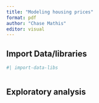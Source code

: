 ```yaml
---
title: "Modeling housing prices"
format: pdf
author: "Chase Mathis"
editor: visual
---
```


## Import Data/libraries

```r
#| import-data-libs



```

## Exploratory analysis
